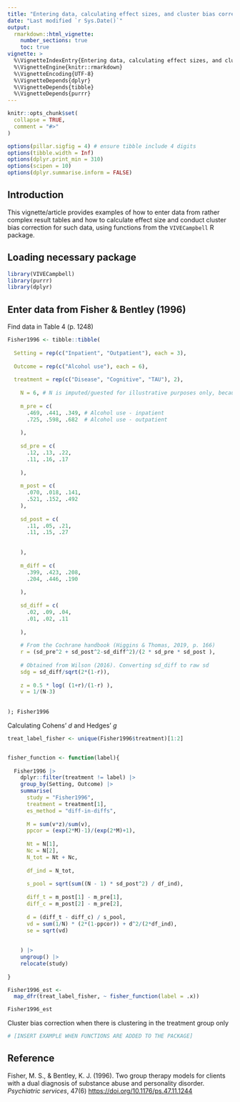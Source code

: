 ```yaml
---
title: "Entering data, calculating effect sizes, and cluster bias correction example"
date: "Last modified `r Sys.Date()`"
output: 
  rmarkdown::html_vignette:
    number_sections: true
    toc: true
vignette: >
  %\VignetteIndexEntry{Entering data, calculating effect sizes, and cluster bias correction example}
  %\VignetteEngine{knitr::rmarkdown}
  %\VignetteEncoding{UTF-8}
  %\VignetteDepends{dplyr}
  %\VignetteDepends{tibble}
  %\VignetteDepends{purrr}
---
```


```r
knitr::opts_chunk$set(
  collapse = TRUE,
  comment = "#>"
)

options(pillar.sigfig = 4) # ensure tibble include 4 digits
options(tibble.width = Inf)
options(dplyr.print_min = 310)
options(scipen = 10)
options(dplyr.summarise.inform = FALSE)
```

## Introduction

This vignette/article provides examples of how to enter data from rather complex result tables and how to calculate effect size and conduct cluster bias correction for such data, using functions from the `VIVECampbell` R package. 

## Loading necessary package

```r
library(VIVECampbell)
library(purrr)
library(dplyr)
```

## Enter data from Fisher & Bentley (1996)

Find data in Table 4 (p. 1248)

```r

Fisher1996 <- tibble::tibble(
  
  Setting = rep(c("Inpatient", "Outpatient"), each = 3),
  
  Outcome = rep(c("Alcohol use"), each = 6),
  
  treatment = rep(c("Disease", "Cognitive", "TAU"), 2),
  
    N = 6, # N is imputed/guested for illustrative purposes only, because we only know the total sample (N = 19).
    
    m_pre = c(
      .469, .441, .349, # Alcohol use - inpatient
      .725, .598, .682  # Alcohol use - outpatient
      
    ),
    
    sd_pre = c(
      .12, .13, .22,
      .11, .16, .17
      
    ),
    
    m_post = c(
      .070, .018, .141,
      .521, .152, .492
    ),
    
    sd_post = c(
      .11, .05, .21,
      .11, .15, .27
      
      
    ),
    
    m_diff = c(
      .399, .423, .208,
      .204, .446, .190
      
    ),
    
    sd_diff = c(
      .02, .09, .04,
      .01, .02, .11
      
    ),
    
    # From the Cochrane handbook (Higgins & Thomas, 2019, p. 166)
    r = (sd_pre^2 + sd_post^2-sd_diff^2)/(2 * sd_pre * sd_post ),
    
    # Obtained from Wilson (2016). Converting sd_diff to raw sd
    sdg = sd_diff/sqrt(2*(1-r)),
    
    z = 0.5 * log( (1+r)/(1-r) ),
    v = 1/(N-3)
    
    
); Fisher1996

```

Calculating Cohens' *d* and Hedges' *g*

```r

treat_label_fisher <- unique(Fisher1996$treatment)[1:2]


fisher_function <- function(label){
  
  Fisher1996 |> 
    dplyr::filter(treatment != label) |> 
    group_by(Setting, Outcome) |> 
    summarise(
      study = "Fisher1996",
      treatment = treatment[1],
      es_method = "diff-in-diffs",
      
      M = sum(v*z)/sum(v),
      ppcor = (exp(2*M)-1)/(exp(2*M)+1),
      
      Nt = N[1],
      Nc = N[2],
      N_tot = Nt + Nc,
      
      df_ind = N_tot,
      
      s_pool = sqrt(sum((N - 1) * sd_post^2) / df_ind),
      
      diff_t = m_post[1] - m_pre[1],
      diff_c = m_post[2] - m_pre[2],
      
      d = (diff_t - diff_c) / s_pool,
      vd = sum(1/N) * (2*(1-ppcor)) + d^2/(2*df_ind),
      se = sqrt(vd)
      
      
    ) |> 
    ungroup() |> 
    relocate(study)
  
}

Fisher1996_est <- 
  map_dfr(treat_label_fisher, ~ fisher_function(label = .x))

Fisher1996_est
```

Cluster bias correction when there is clustering in the treatment group only

```r

# [INSERT EXAMPLE WHEN FUNCTIONS ARE ADDED TO THE PACKAGE]

```

## Reference 

Fisher, M. S., & Bentley, K. J. (1996). Two group therapy models for clients with a dual diagnosis of substance abuse and personality disorder. *Psychiatric services*, 47(6) <https://doi.org/10.1176/ps.47.11.1244>
